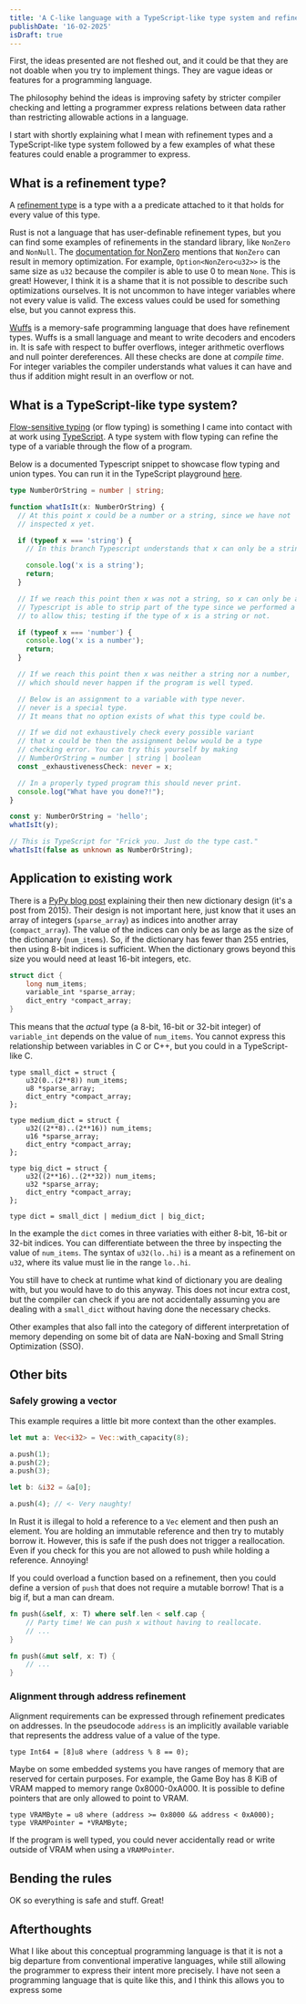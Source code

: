 ---
title: 'A C-like language with a TypeScript-like type system and refinement types'
publishDate: '16-02-2025'
isDraft: true
---


First, the ideas presented are not fleshed out, and it could be that they are not doable when you try to implement things.
They are vague ideas or features for a programming language.

The philosophy behind the ideas is improving safety by stricter compiler checking and letting a programmer express relations between data rather
than restricting allowable actions in a language.

I start with shortly explaining what I mean with refinement types and a TypeScript-like type system followed by a few examples of what these features
could enable a programmer to express. 

## What is a refinement type?

A [refinement type](https://en.wikipedia.org/wiki/Refinement_type) is a type with a a predicate attached to it that holds for every value of this type.

Rust is not a language that has user-definable refinement types, but you can find some examples of refinements in the standard library, like `NonZero` and `NonNull`.
The [documentation for NonZero](https://doc.rust-lang.org/std/num/struct.NonZero.html) mentions that `NonZero` can result in memory optimization.
For example, `Option<NonZero<u32>>` is the same size as `u32` because the compiler is able to use 0 to mean `None`. 
This is great! However, I think it is a shame that it is not possible to describe such optimizations ourselves.
It is not uncommon to have integer variables where not every value is valid.
The excess values could be used for something else, but you cannot express this.

[Wuffs](https://github.com/google/wuffs) is a memory-safe programming language that does have refinement types.
Wuffs is a small language and meant to write decoders and encoders in.
It is safe with respect to buffer overflows, integer arithmetic overflows and null pointer dereferences.
All these checks are done at _compile time_.
For integer variables the compiler understands what values it can have and thus if addition might result in an overflow or not.

## What is a TypeScript-like type system?

[Flow-sensitive typing](https://en.wikipedia.org/wiki/Flow-sensitive_typing) (or flow typing) is something I came into contact with at work using [TypeScript](https://www.typescriptlang.org/).
A type system with flow typing can refine the type of a variable through the flow of a program.

Below is a documented Typescript snippet to showcase flow typing and union types.
You can run it in the TypeScript playground [here](https://www.typescriptlang.org/play/?#code/C4TwDgpgBAcgrgWwEYQE4HlUGVioJYB2A5lALxQGIqpQA+UAzroUQNwBQ7AZnAQMbA8AewJQA7gAsAhsACSDWcAAUADwBcsKmkw58xAJRQA3uyhQA9OagBBYFGAS8DKGCGE7KqHyFwANgBMoFCgpCi0aIRpQpj0iABpGQj5oMWhpADdoAiFgUwsrQgZIAQhAzxAIYAA6TjM8LiglUEghBs9SDqgAchiWLsMTMzNLKFlRBycg1Cl+CSgAFXAIBj58MDtefzQmGf9nBxkoTz4ZqBFfECDoaOZiGryzbwIGIV8IKt8hIiUuz0mb2L9DhDKCoSpwVAEYFQAC+tXyowaqVBECkfDmE2crnc9gkEFEnjEUmc2TsAJYCReRy8p3Ol2CoUoyDQNWGVkWkBWazs-yQb3sQkYzDALikqDsrVx0Ga0AYSRS0EgqC4kQQpRCoN4gjVXjxfAA1nkRsBBVJfJ8xLinKx7MtBMQoPUpfYlmc2o7nOSHZEKDl7nUGk0lpL2p0ukzqP1jA8vCIXm8Pl8fn9PWFmaggTGwcAIVC8nCjVZZEjoGC0RjHFi3AQ7A58dSiSSIHg61EhbFfW2I2g4oXxI50YwJD4AhQIJkaNIwJBRE66y5UF9pggPeIIOaXZB-P6EQRx2hV9FingzZv3n3FFA1TN9tI7NkzuthKIIConMBnJLJIdMWfY35AhQHcRmLNcoH8PBAlJKBX2kOAmDwTILl1CADRgidLlcBg5T5aB0jFE8az7A4PH-UdgjrcY8RCbC8CIAg1RrK4LXEEdAOuM8+3RVD9RYGDUEXVAqigABNHwaXGVBLl-EAfFQBh1waJBLgQKReOIPt4HTHRbhIchuxoehegdegkCEV5UQIVlY2eOwAH1YKkeDBEyPdsIAYT1fUND3CcyCODgL1EUIwEXJVkJlQJQqXKQV1-BhhwAsc-NC9xrKeeN3k+b4ACIAHU7ygDJoFkuBwJECAAH4AEIcv0DgCwyuwQA0LTqB0jtyC6PFzSELoOG-OQFGUEB6s4EZ5krVcOQgLBVjwdYoBVGgcoAMTgNDSuEgARQVBtGW0N1KgVyqqHL2EG+RFCULgzQUmioF4fVsjEYLnDa7RsF0+qgA).

```typescript
type NumberOrString = number | string;

function whatIsIt(x: NumberOrString) {
  // At this point x could be a number or a string, since we have not
  // inspected x yet.

  if (typeof x === 'string') {
    // In this branch Typescript understands that x can only be a string.

    console.log('x is a string');
    return;
  }

  // If we reach this point then x was not a string, so x can only be a number.
  // Typescript is able to strip part of the type since we performed a runtime check
  // to allow this; testing if the type of x is a string or not.

  if (typeof x === 'number') {
    console.log('x is a number');
    return;
  }

  // If we reach this point then x was neither a string nor a number,
  // which should never happen if the program is well typed.

  // Below is an assignment to a variable with type never.
  // never is a special type.
  // It means that no option exists of what this type could be.

  // If we did not exhaustively check every possible variant
  // that x could be then the assignment below would be a type
  // checking error. You can try this yourself by making
  // NumberOrString = number | string | boolean
  const _exhaustivenessCheck: never = x;

  // In a properly typed program this should never print.
  console.log("What have you done?!");
}

const y: NumberOrString = 'hello';
whatIsIt(y);

// This is TypeScript for "Frick you. Just do the type cast."
whatIsIt(false as unknown as NumberOrString);
```

## Application to existing work

There is a [PyPy blog post](https://morepypy.blogspot.com/2015/01/faster-more-memory-efficient-and-more.html) explaining their then new dictionary design (it's a post from 2015).
Their design is not important here, just know that it uses an array of integers (`sparse_array`) as indices into another array (`compact_array`).
The value of the indices can only be as large as the size of the dictionary (`num_items`).
So, if the dictionary has fewer than 255 entries, then using 8-bit indices is sufficient.
When the dictionary grows beyond this size you would need at least 16-bit integers, etc.

```c
struct dict {
    long num_items;
    variable_int *sparse_array;
    dict_entry *compact_array;
}
```

This means that the *actual* type (a 8-bit, 16-bit or 32-bit integer) of `variable_int` depends on the value of `num_items`.
You cannot express this relationship between variables in C or C++, but you could in a TypeScript-like C.

```
type small_dict = struct {
    u32(0..(2**8)) num_items;
    u8 *sparse_array;
    dict_entry *compact_array;
};

type medium_dict = struct {
    u32((2**8)..(2**16)) num_items;
    u16 *sparse_array;
    dict_entry *compact_array;
};

type big_dict = struct {
    u32((2**16)..(2**32)) num_items;
    u32 *sparse_array;
    dict_entry *compact_array;
};

type dict = small_dict | medium_dict | big_dict;
```

In the example the `dict` comes in three variaties with either 8-bit, 16-bit or 32-bit indices.
You can differentiate between the three by inspecting the value of `num_items`.
The syntax of `u32(lo..hi)` is a meant as a refinement on `u32`, where its value must lie in the range `lo..hi`.

You still have to check at runtime what kind of dictionary you are dealing with, but you would have to do this anyway.
This does not incur extra cost, but the compiler can check if you are not accidentally assuming you are dealing
with a `small_dict` without having done the necessary checks.

Other examples that also fall into the category of different interpretation of memory depending on some bit of data are
NaN-boxing and Small String Optimization (SSO).

## Other bits

### Safely growing a vector

This example requires a little bit more context than the other examples.

```rust
let mut a: Vec<i32> = Vec::with_capacity(8);

a.push(1);
a.push(2);
a.push(3);

let b: &i32 = &a[0];

a.push(4); // <- Very naughty!
```

In Rust it is illegal to hold a reference to a `Vec` element and then push an element.
You are holding an immutable reference and then try to mutably borrow it.
However, this is safe if the push does not trigger a reallocation.
Even if you check for this you are not allowed to push while holding a reference.
Annoying!

If you could overload a function based on a refinement, then you could define a version of `push` that does not require a mutable borrow!
That is a big if, but a man can dream.

```rust
fn push(&self, x: T) where self.len < self.cap {
    // Party time! We can push x without having to reallocate.
    // ...
}

fn push(&mut self, x: T) {
    // ...
}
```

### Alignment through address refinement

Alignment requirements can be expressed through refinement predicates on addresses.
In the pseudocode `address` is an implicitly available variable that represents the address value of a value of the type. 

```
type Int64 = [8]u8 where (address % 8 == 0);
```

Maybe on some embedded systems you have ranges of memory that are reserved for certain purposes.
For example, the Game Boy has 8 KiB of VRAM mapped to memory range 0x8000-0xA000.
It is possible to define pointers that are only allowed to point to VRAM.

```
type VRAMByte = u8 where (address >= 0x8000 && address < 0xA000);
type VRAMPointer = *VRAMByte;
```

If the program is well typed, you could never accidentally read or write outside of VRAM when using a `VRAMPointer`.

## Bending the rules

OK so everything is safe and stuff. Great!

## Afterthoughts

What I like about this conceptual programming language is that it is not a big
departure from conventional imperative languages, while still allowing the programmer
to express their intent more precisely.
I have not seen a programming language that is quite like this, and I think this allows you to express some
